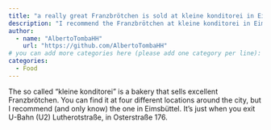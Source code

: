 ```yaml
---
title: "a really great Franzbrötchen is sold at kleine konditorei in Eimsbüttel"
description: "I recommend the Franzbrötchen at kleine konditorei in Eimsbüttel"
author:
  - name: "AlbertoTombaHH"
    url: "https://github.com/AlbertoTombaHH"
# you can add more categories here (please add one category per line):
categories:
  - Food
---
```


The so called "kleine konditorei" is a bakery that sells excellent Franzbrötchen.
You can find it at four different locations around the city, but I recommend (and only know) the one in Eimsbüttel.
It's just when you exit U-Bahn (U2) Lutherotstraße, in Osterstraße 176. 
